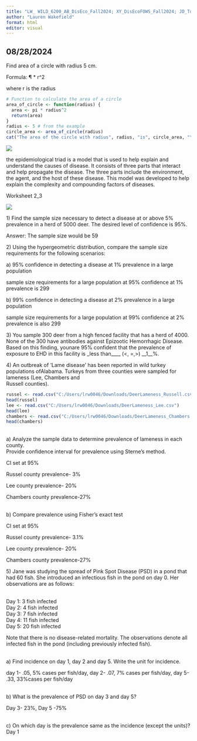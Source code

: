 ---
title: "LW_ WILD_6200_AB_DisEco_Fall2024; XY_DisEcoFOWS_Fall2024; JD_Tools_Fall2024"
author: "Lauren Wakefield"
format: html
editor: visual
---

## 08/28/2024

Find area of a circle with radius 5 cm.

Formula: ¶ \* r\^2

where r is the radius

```{r}
# Function to calculate the area of a circle
area_of_circle <- function(radius) {
  area <- pi * radius^2
  return(area)
}
radius <- 5 # from the example
circle_area <- area_of_circle(radius)
cat("The area of the circle with radius", radius, "is", circle_area, "\n")
```

![](images/clipboard-2779519854.png)

the epidemiological triad is a model that is used to help explain and understand the causes of disease. It consists of three parts that interact and help propagate the disease. The three parts include the environment, the agent, and the host of these disease. This model was developed to help explain the complexity and compounding factors of diseases.

Worksheet 2_3

![](ss_table.png)

1\) Find the sample size necessary to detect a disease at or above 5% prevalence in a herd of 5000 deer. The desired level of confidence is 95%.

Answer: The sample size would be 59

2\) Using the hypergeometric distribution, compare the sample size requirements for the following scenarios:

a\) 95% confidence in detecting a disease at 1% prevalence in a large population

sample size requirements for a large population at 95% confidence at 1% prevalence is 299

b\) 99% confidence in detecting a disease at 2% prevalence in a large population

sample size requirements for a large population at 99% confidence at 2% prevalence is also 299

3\) You sample 300 deer from a high fenced facility that has a herd of 4000. None of the 300 have antibodies against Epizootic Hemorrhagic Disease. Based on this finding, younare 95% confident that the prevalence of exposure to EHD in this facility is \_less than\_\_\_\_ (\<, =,\>) \_\_1\_\_%.

4\) An outbreak of ‘Lame disease’ has been reported in wild turkey populations ofAlabama. Turkeys from three counties were sampled for lameness (Lee, Chambers and\
Russell counties).

```{r}
russel <- read.csv("C:/Users/lrw0046/Downloads/DeerLameness_Russell.csv")
head(russel)
lee <- read.csv("C:/Users/lrw0046/Downloads/DeerLameness_Lee.csv")
head(lee)
chambers <- read.csv("C:/Users/lrw0046/Downloads/DeerLameness_Chambers.csv")
head(chambers)

```

\
a) Analyze the sample data to determine prevalence of lameness in each county.\
Provide confidence interval for prevalence using Sterne’s method.

CI set at 95%

Russel county prevalence- 3%

Lee county prevalence- 20%

Chambers county prevalence-27%

\
b) Compare prevalence using Fisher’s exact test

CI set at 95%

Russel county prevalence- 3.1%

Lee county prevalence- 20%

Chambers county prevalence-27%

5\) Jane was studying the spread of Pink Spot Disease (PSD) in a pond that had 60 fish. She introduced an infectious fish in the pond on day 0. Her observations are as follows:

\
Day 1: 3 fish infected\
Day 2: 4 fish infected\
Day 3: 7 fish infected\
Day 4: 11 fish infected\
Day 5: 20 fish infected

Note that there is no disease-related mortality. The observations denote all infected fish in the pond (including previously infected fish).

\
a) Find incidence on day 1, day 2 and day 5. Write the unit for incidence.

day 1- .05, 5% cases per fish/day, day 2- .07, 7% cases per fish/day, day 5- .33, 33%cases per fish/day

\
b) What is the prevalence of PSD on day 3 and day 5?

Day 3- 23%, Day 5 -75%

\
c) On which day is the prevalence same as the incidence (except the units)?\
Day 1
